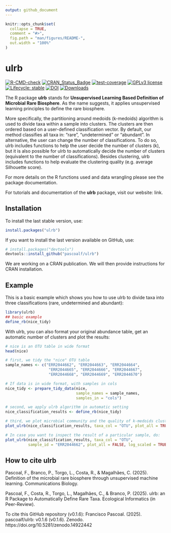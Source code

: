 ```yaml
---
output: github_document
---
```


<!-- README.md is generated from README.Rmd. Please edit that file -->

```r
knitr::opts_chunk$set(
  collapse = TRUE,
  comment = "#>",
  fig.path = "man/figures/README-",
  out.width = "100%"
)
```

# ulrb

<!-- badges: start -->
[![R-CMD-check](https://github.com/pascoalf/ulrb/actions/workflows/R-CMD-check.yaml/badge.svg)](https://github.com/pascoalf/ulrb/actions/workflows/R-CMD-check.yaml)
[![CRAN_Status_Badge](https://www.r-pkg.org/badges/version/ulrb)](https://cran.r-project.org/package=ulrb)
[![test-coverage](https://github.com/pascoalf/ulrb/actions/workflows/test-coverage.yaml/badge.svg)](https://github.com/pascoalf/ulrb/actions/workflows/test-coverage.yaml)
[![GPLv3 license](https://img.shields.io/badge/License-GPLv3-blue.svg)](http://perso.crans.org/besson/LICENSE.html)
[![Lifecycle: stable](https://img.shields.io/badge/lifecycle-stable-brightgreen.svg)](https://lifecycle.r-lib.org/articles/stages.html#stable)
[![DOI](https://zenodo.org/badge/584780462.svg)](https://doi.org/10.5281/zenodo.14922441)
[![Downloads](https://cranlogs.r-pkg.org/badges/grand-total/ulrb)](https://cran.rstudio.com/web/packages/urlb/)
<!-- badges: end -->

The R package **ulrb** stands for **Unsupervised Learning Based Definition of Microbial Rare Biosphere**. As the name suggests, it applies unsupervised learning principles to define the rare biosphere.

More specifically, the partitioning around medoids (k-medoids) algorithm is 
used to divide taxa within a sample into clusters. The clusters are then
ordered based on a user-defined classification vector. By default, our 
method classifies all taxa in: "rare", "undetermined" or "abundant". In alternative, 
the user can change the number of classifications. To do so, ulrb includes functions to help
the user decide the number of clusters (k), but it is also possible for ulrb to 
automatically decide the number of clusters (equivalent to the number of classifications). Besides clustering, ulrb includes functions to 
help evaluate the clustering quality (e.g. average Silhouette score).

For more details on the R functions used and data wrangling please see the package 
documentation. 

For tutorials and documentation of the **ulrb** package, visit our website: link.


## Installation

To install the last stable version, use:

```r
install.packages("ulrb")
```

If you want to install the last version available on GitHub, use:

```r
# install.packages("devtools")
devtools::install_github("pascoalf/ulrb")
```

We are working on a CRAN publication. We will then provide instructions for CRAN installation.

## Example

This is a basic example which shows you how to use ulrb to divide taxa into three classifications (rare, undetermined and abundant):

```r
library(ulrb)
## basic example
define_rb(nice_tidy)
```

With ulrb, you can also format your original abundance table, get an automatic number of clusters and plot the results:

```r
# nice is an OTU table in wide format
head(nice)

# first, we tidy the "nice" OTU table
sample_names <- c("ERR2044662", "ERR2044663", "ERR2044664",
                   "ERR2044665", "ERR2044666", "ERR2044667",
                   "ERR2044668", "ERR2044669", "ERR2044670")

# If data is in wide format, with samples in cols
nice_tidy <- prepare_tidy_data(nice,
                               sample_names = sample_names,
                               samples_in = "cols")

# second, we apply ulrb algorithm in automatic setting
nice_classification_results <- define_rb(nice_tidy)

# third, we plot microbial community and the quality of k-medoids clustering
plot_ulrb(nice_classification_results, taxa_col = "OTU", plot_all = TRUE)

# In case you want to inspect the result of a particular sample, do:
plot_ulrb(nice_classification_results, taxa_col = "OTU", 
          sample_id = "ERR2044662", plot_all = FALSE, log_scaled = TRUE)

```

## How to cite ulrb

Pascoal, F., Branco, P., Torgo, L., Costa, R., & Magalhães, C. (2025). Definition of the microbial rare biosphere through unsupervised machine learning. Communications Biology.

Pascoal, F., Costa, R., Torgo, L., Magalhães, C., & Branco, P. (2025). ulrb: an R Package to Automatically Define Rare Taxa. Ecological Informatics (in Peer-Review).


To cite this GitHub repository (v0.1.6): 
Francisco Pascoal. (2025). pascoalf/ulrb: v0.1.6 (v0.1.6). Zenodo. 
https://doi.org/10.5281/zenodo.14922442 

 


